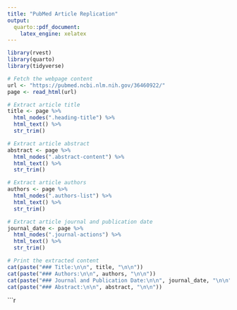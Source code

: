 ```yaml
---
title: "PubMed Article Replication"
output:
  quarto::pdf_document:
    latex_engine: xelatex
---
```


```r
library(rvest)
library(quarto)
library(tidyverse)
```


```r

# Fetch the webpage content
url <- "https://pubmed.ncbi.nlm.nih.gov/36460922/"
page <- read_html(url)

# Extract article title
title <- page %>%
  html_nodes(".heading-title") %>%
  html_text() %>%
  str_trim()

# Extract article abstract
abstract <- page %>%
  html_nodes(".abstract-content") %>%
  html_text() %>%
  str_trim()

# Extract article authors
authors <- page %>%
  html_nodes(".authors-list") %>%
  html_text() %>%
  str_trim()

# Extract article journal and publication date
journal_date <- page %>%
  html_nodes(".journal-actions") %>%
  html_text() %>%
  str_trim()

# Print the extracted content
cat(paste("### Title:\n\n", title, "\n\n"))
cat(paste("### Authors:\n\n", authors, "\n\n"))
cat(paste("### Journal and Publication Date:\n\n", journal_date, "\n\n"))
cat(paste("### Abstract:\n\n", abstract, "\n\n"))

```

```r